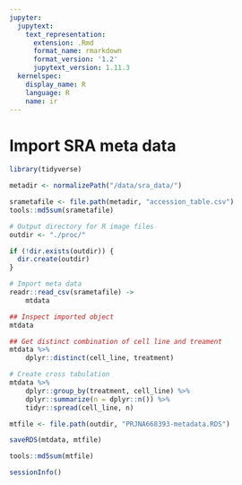 ```yaml
---
jupyter:
  jupytext:
    text_representation:
      extension: .Rmd
      format_name: rmarkdown
      format_version: '1.2'
      jupytext_version: 1.11.3
  kernelspec:
    display_name: R
    language: R
    name: ir
---
```


# Import SRA meta data


```r
library(tidyverse)
```

```r
metadir <- normalizePath("/data/sra_data/")

srametafile <- file.path(metadir, "accession_table.csv")
tools::md5sum(srametafile)

# Output directory for R image files
outdir <- "./proc/"

if (!dir.exists(outdir)) {
  dir.create(outdir)
}
```

```r
# Import meta data
readr::read_csv(srametafile) ->
    mtdata
```

```r
## Inspect imported object
mtdata
```

```r
## Get distinct combination of cell line and treament
mtdata %>%
    dplyr::distinct(cell_line, treatment)
```

```r
# Create cross tabulation
mtdata %>%
    dplyr::group_by(treatment, cell_line) %>%
    dplyr::summarize(n = dplyr::n()) %>%
    tidyr::spread(cell_line, n)
```

```r
mtfile <- file.path(outdir, "PRJNA668393-metadata.RDS")

saveRDS(mtdata, mtfile)

tools::md5sum(mtfile)
```

```r
sessionInfo()
```

```r

```
